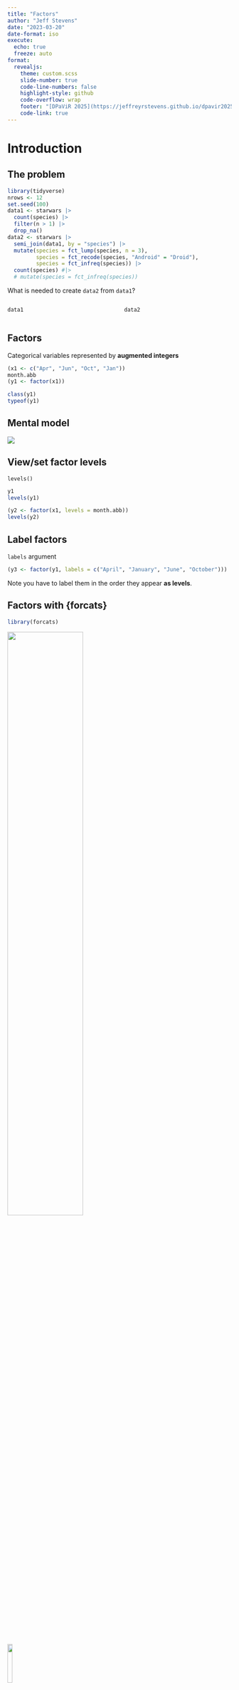 ```yaml
---
title: "Factors"
author: "Jeff Stevens"
date: "2023-03-20"
date-format: iso
execute:
  echo: true
  freeze: auto
format:
  revealjs: 
    theme: custom.scss
    slide-number: true
    code-line-numbers: false
    highlight-style: github
    code-overflow: wrap
    footer: "[DPaViR 2025](https://jeffreyrstevens.github.io/dpavir2025)"
    code-link: true
---
```



# Introduction


## The problem

```r
library(tidyverse)
nrows <- 12
set.seed(100)
data1 <- starwars |> 
  count(species) |> 
  filter(n > 1) |> 
  drop_na()
data2 <- starwars |> 
  semi_join(data1, by = "species") |> 
  mutate(species = fct_lump(species, n = 3),
         species = fct_recode(species, "Android" = "Droid"),
         species = fct_infreq(species)) |> 
  count(species) #|> 
  # mutate(species = fct_infreq(species))
```

What is needed to create `data2` from `data1`?

:::: {.columns}

::: {.column width="50%"}

```r
data1
```
:::

::: {.column width="50%"}

```r
data2
```
:::

::::


<!-- ## Set-up -->

<!-- ```{r} -->
<!-- library(tidyverse) -->
<!-- # library(palmerpenguins) -->
<!-- ``` -->


## Factors

Categorical variables represented by **augmented integers**


```r
(x1 <- c("Apr", "Jun", "Oct", "Jan"))
month.abb
(y1 <- factor(x1))
```

::: {.fragment}
```r
class(y1)
typeof(y1)
```
:::


## Mental model

![](../images/mentalmodel_factors.png){fig-align="center"}


## View/set factor levels

`levels()`

```r
y1
levels(y1)
```

::: {.fragment}
```r
(y2 <- factor(x1, levels = month.abb))
levels(y2)
```
:::

## Label factors

`labels` argument
```r
(y3 <- factor(y1, labels = c("April", "January", "June", "October")))
```

::: {.callout-note}
Note you have to label them in the order they appear **as levels**.
:::


## Factors with {forcats}

```r
library(forcats)
```

![](../images/forcats-meme.jpg){fig-align="center" width="58%"}

![](../images/forcats_hex.png){.absolute width="15%" top="0%" left="90%"}


<!-- ::: {.aside} -->
<!-- Source: [Allison Horst](https://allisonhorst.com/r-packages-functions) -->
<!-- ::: -->


## Data set

::: {style="font-size:90%"}
```r
gss_cat
```
:::


<!-- ## Count factor level observations -->

<!-- :::: {.columns} -->

<!-- ::: {.column width="50%"} -->
<!-- ```{r} -->
<!-- gss_cat |> -->
<!--   count(marital) -->
<!-- ``` -->
<!-- ::: -->

<!-- ::: {.column width="50%"} -->
<!-- ```{r} -->
<!-- gss_cat |> -->
<!--   count(relig, sort = TRUE) -->
<!-- ``` -->
<!-- ::: -->

<!-- :::: -->


# Reordering factor levels

## Check level order

```r
levels(y1)
```

::: {.callout-note}
By default, level elements are sorted alphabetically.
:::

## Check level order with pipes

```r
marital <- gss_cat |>
  pull(marital)
marital |> levels()
```

::: {.callout-note}
Here, order was determined already.
:::


## Reordering levels

In the order present in the data with `fct_inorder()`

```r
head(marital, 20)
```

::: {.fragment}
```r
marital |> fct_inorder() |>
  levels()
```
:::


## Reordering levels

In the order based on number of observations of each level with `fct_infreq()`

```r
gss_cat |>
  count(marital, sort = TRUE)
```

::: {.fragment}
```r
marital |> fct_infreq() |>
  levels()
```
:::


## Reordering levels

In reverse order of factor levels with `fct_rev()`

```r
levels(marital)
marital |> fct_rev() |>
  levels()
```


## Manually reorder factor levels 

`fct_relevel()`

```r
(relig_summary <- gss_cat |>
    group_by(relig) |>
    summarise(
      tvhours = mean(tvhours, na.rm = TRUE),
      n = n()))
```


## Manually reorder factor levels 

`fct_relevel()`

```r
relig_summary |> ggplot(aes(x = tvhours, y = relig)) +
  geom_point()
```


## Manually reorder factor levels 

`fct_relevel()`

```r
relig_summary_releveled <- relig_summary |>
  mutate(relig = fct_relevel(relig, c("None", "Other"), after = 2))
levels(relig_summary_releveled$relig)
```


## Manually reorder factor levels 

`fct_relevel()`

```r
relig_summary_releveled |> ggplot(aes(x = tvhours, y = relig)) +
  geom_point()
```


## Order factors by another variable

`fct_reorder()`

```r
relig_summary |> mutate(relig = fct_reorder(relig, tvhours)) |>
  ggplot(aes(x = tvhours, y = relig)) +
  geom_point()
```


## Order factors by another variable

`fct_reorder()`

```r
ggplot(relig_summary, aes(x = tvhours, y = fct_reorder(relig, tvhours))) +
  geom_point()
```


<!-- # Combining factors -->



# Recode factors

## Recode factor levels 

`fct_recode()`

```r
gss_cat |>
  count(partyid)
```


## Recode factor levels 

`fct_recode()`

::: {style="font-size:90%"}
```r
gss_cat |>
  mutate(partyid = fct_recode(partyid,
                              "Republican, strong"    = "Strong republican",
                              "Republican, weak"      = "Not str republican",
                              "Independent, near rep" = "Ind,near rep",
                              "Independent, near dem" = "Ind,near dem",
                              "Democrat, weak"        = "Not str democrat",
                              "Democrat, strong"      = "Strong democrat"
  )) |>
  count(partyid)
```
:::


## Recode factor levels 

`fct_recode()`

::: {style="font-size:90%"}
```r
gss_cat |>
  mutate(partyid = fct_recode(partyid,
                              "Independent, near rep" = "Ind,near rep",
                              "Independent, near dem" = "Ind,near dem",
  )) |>
  count(partyid)
```
:::


<!-- ## Aggregate multiple levels -->

<!-- ::: {style="font-size:90%"} -->
<!-- ```{r} -->
<!-- gss_cat |> -->
<!--   mutate(partyid = fct_recode(partyid, -->
<!--                               "Republican, strong"    = "Strong republican", -->
<!--                               "Republican, weak"      = "Not str republican", -->
<!--                               "Independent, near rep" = "Ind,near rep", -->
<!--                               "Independent, near dem" = "Ind,near dem", -->
<!--                               "Democrat, weak"        = "Not str democrat", -->
<!--                               "Democrat, strong"      = "Strong democrat", -->
<!--                               "Other"                 = "No answer", -->
<!--                               "Other"                 = "Don't know", -->
<!--                               "Other"                 = "Other party" -->
<!--   )) |> -->
<!--   count(partyid) -->
<!-- ``` -->
<!-- ::: -->


## Collapse multiple levels 

`fct_collapse()`

::: {style="font-size:90%"}
```r
gss_cat |>
  mutate(partyid = fct_collapse(partyid,
                                "other" = c("No answer", "Don't know", "Other party"),
                                "rep" = c("Strong republican", "Not str republican"),
                                "ind" = c("Ind,near rep", "Independent", "Ind,near dem"),
                                "dem" = c("Not str democrat", "Strong democrat")
  )) |>
  count(partyid)
```
:::


## Combine factor levels 

Based on number of groups: `fct_lump_n()`

```r
gss_cat |>
  mutate(relig = fct_lump_n(relig, n = 5)) |>
  count(relig, sort = TRUE)
```


## Combine factor levels 

Based on proportion of total: `fct_lump_prop()`
```r
gss_cat |>
  mutate(relig = fct_lump_prop(relig, prop = 0.1, 
                               other_level = "Something else")) |>
  count(relig, sort = TRUE)
```


## Combine factor levels 

Based on minimum number: `fct_lump_min()`

```r
gss_cat |>
  mutate(relig = fct_lump_min(relig, min = 200)) |>
  count(relig, sort = TRUE)
```


## Solving the problem

What code generates `data2` from `data1`?

:::: {.columns}

::: {.column width="50%"}

```r
data1
```
:::

::: {.column width="50%"}

```r
data2
```
:::

::::


## Let's code!

[Factors](../code/22_factors.html){target="_blank"} [[Rmd](../code/22_factors.Rmd){target="_blank"}]
